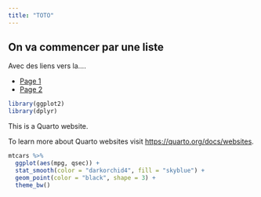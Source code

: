 ```yaml
---
title: "TOTO"
---
```



## On va commencer par une liste

Avec des liens vers la....

  * [Page 1](page1.qmd)
  * [Page 2](page2.qmd)
  

```r
library(ggplot2)
library(dplyr)
```


This is a Quarto website.

To learn more about Quarto websites visit <https://quarto.org/docs/websites>.

```r
mtcars %>%
  ggplot(aes(mpg, qsec)) + 
  stat_smooth(color = "darkorchid4", fill = "skyblue") + 
  geom_point(color = "black", shape = 3) + 
  theme_bw()

```

